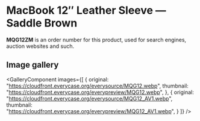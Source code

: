 
# MacBook 12″ Leather Sleeve — Saddle Brown

<Callout type='info' emoji='👉🏻'>**MQG12ZM** is an order number for this product, used for search engines, auction websites and such.</Callout>

## Image gallery

<GalleryComponent
    images={[
      {
        original: "https://cloudfront.everycase.org/everysource/MQG12.webp",
        thumbnail: "https://cloudfront.everycase.org/everypreview/MQG12.webp",
      },
      {
        original: "https://cloudfront.everycase.org/everysource/MQG12_AV1.webp",
        thumbnail: "https://cloudfront.everycase.org/everypreview/MQG12_AV1.webp",
      }
    ]}
  />
